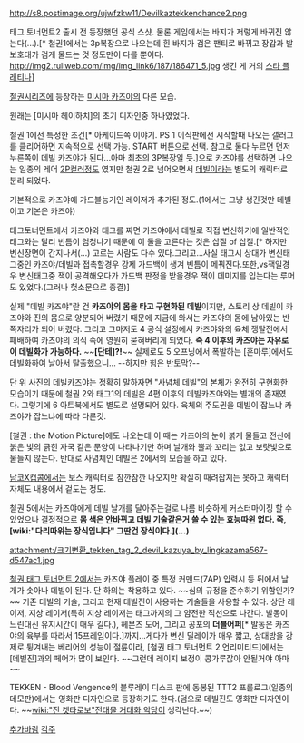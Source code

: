 http://s8.postimage.org/ujwfzkw11/Devilkaztekkenchance2.png

태그 토너먼트2 출시 전 등장했던 공식 스샷.
물론 게임에서는 바지가 저렇게 바뀌진 않는다(...).[* 철권1에서는 3p복장으로 나오는데 흰 바지가 검은 팬티로 바뀌고 장갑과 발 보호대가 검게 물드는 것 정도만이 다를 뿐이다. http://img2.ruliweb.com/img/img_link6/187/186471_5.jpg 생긴 게 거의 [[스타 플래티나]]]

[[철권]]시리즈에 등장하는 [[미시마 카즈야]]의 다른 모습.

원래는 [미시마 헤이하치]의 초기 디자인중 하나였었다.

철권 1에선 특정한 조건[* 아케이드쪽 이야기. PS 1 이식판에선 시작할때 나오는 갤러그를 클리어하면 지속적으로 선택 가능. START 버튼으로 선택. 참고로 둘다 누르면 먼저 누른쪽이 데빌 카즈야가 된다...아마 최초의 3P복장일 듯.]으로 카즈야를 선택하면 나오는 일종의 레어 [[2P컬러]]정도 였지만 철권 2로 넘어오면서 [[데빌(철권)|데빌]]이라는 별도의 캐릭터로 분리 되었다.

기본적으로 카즈야에 가드불능기인 레이저가 추가된 정도.(1에서는 그냥 생긴것만 데빌이고 기본은 카즈야)

태그토너먼트에서 카즈야와 태그를 짜면 카즈야에서 데빌로 직접 변신하기에 일반적인 태그와는 달리 빈틈이 엄청나기 때문에 이 둘을 고른다는 것은 삽질 of 삽질.[* 하지만 변신장면이 간지나서(...) 고르는 사람도 다수 있다.그리고...사실 태그시 상대가 변신태그중인 카즈야/데빌과 접촉할경우 강제 가드백이 생겨 빈틈이 메꿔진다.또한,vs잭일경우 변신태그중 잭이 공격해오다가 가드백 판정을 받을경우 잭이 데미지를 입는다는 루머도 있었다.(그러나 헛소문으로 종결)]

실제 "데빌 카즈야"란 건 '''카즈야의 몸을 타고 구현화된 데빌'''이지만, 스토리 상 데빌이 카즈야와 진의 몸으로 양분되어 버렸기 때문에 지금에 와서는 카즈야의 몸에 남아있는 반쪽자리가 되어 버렸다. 그리고 그마저도 4 공식 설정에서 카즈야와의 육체 쟁탈전에서 패배하여 카즈야의 의식 속에 영원히 묻혀버리게 되었다. '''즉 4 이후의 카즈야는 자유로이 데빌화가 가능하다.''' ~~'''[단테]?!'''~~ 실제로도 5 오프닝에서 폭발하는 [혼마루]에서도 데빌화하여 날아서 탈출했으니... --하지만 힘은 반토막?--

단 위 사진의 데빌카즈야는 정확히 말하자면 "사념체 데빌"의 본체가 완전히 구현화한 모습이기 때문에 철권 2와 태그1의 데빌은 4편 이후의 데빌카즈야와는 별개의 존재였다. 그렇기에 6 아트북에서도 별도로 설명되어 있다. 육체의 주도권을 데빌이 잡느냐 카즈야가 잡느냐에 따라 다른것.

[철권 : the Motion Picture]에도 나오는데 이 때는 카즈야의 눈이 붉게 물들고 전신에 붉은 빛의 긁힌 자국 같은 문양이 나타나기만 하며 날개와 뿔과 꼬리는 없고 보랏빛으로 물들지 않는다. 반대로 사념체인 데빌은 2에서의 모습을 하고 있다. 

[[남코X캡콤]]에서는 보스 캐릭터로 잠깐잠깐 나오지만 확실히 때려잡지는 못하고 캐릭터 자체도 내용에서 겉도는 정도.

철권 5에서는 카즈야에게 데빌 날개를 달아주는걸로 나름 비슷하게 커스터마이징 할 수 있었으나 결정적으로 '''몸 색은 안바뀌고 데빌 기술같은거 쓸 수 있는 효능따윈 없다. 즉, [wiki:"다리따위는 장식입니다" 그딴건 장식이다.](...)'''

attachment:/크기변환_tekken_tag_2_devil_kazuya_by_lingkazama567-d547ac1.jpg

[[철권 태그 토너먼트 2]]에서는 카즈야 플레이 중 특정 커맨드(7AP) 입력시 등 뒤에서 날개가 솟아나 데빌이 된다.  단 하의는 착용하고 있다. ~~심의 규정을 준수하기 위함인가?~~ 기존 데빌의 기술, 그리고 현재 데빌진이 사용하는 기술들을 사용할 수 있다. 상단 레이저, 지상 레이저(특히 지상 레이저는 태그까지의 그 얌전한 직선으로 나간다. 발동이 느린대신 유지시간이 매우 길다.), 헤븐즈 도어, 그리고 공포의 '''더블어퍼'''[* 발동은 카즈야의 육부를 따라서 15프레임이다.]까지...게다가 변신 딜레이가 매우 짧고, 상대방을 강제로 튕겨내는 베리어의 성능이 절륜이라, [철권 태그 토너먼트 2 언리미티드]에서는 [데빌진]과의 페어가 많이 보인다. ~~그런데 레이지 보정이 콩가루잖아 안될거야 아마~~

TEKKEN - Blood Vengence의 블루레이 디스크 판에 동봉된 TTT2 프롤로그(일종의 데모판)에서는 영화판 디자인으로 등장하기도 한다.(덤으로 데빌진도 영화판 디자인이다. ~~[[wiki:"진 겟타로보"전대물 거대화 악당]]이 생각난다.~~)

[[추가바람]]
[[각주]]
